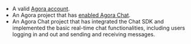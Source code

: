 <PlatformWrapper platform="web">

- A valid [Agora account](/agora-chat/reference/manage-agora-account#create-an-agora-account).
- An Agora project that has [enabled Agora Chat](../get-started/enable).
- An Agora Chat project that has integrated the Chat SDK and implemented the <Link to="../get-started/get-started-sdk?platform={{platform.PATH}}">basic real-time chat functionalities</Link>, including users logging in and out and sending and receiving messages.

</PlatformWrapper>